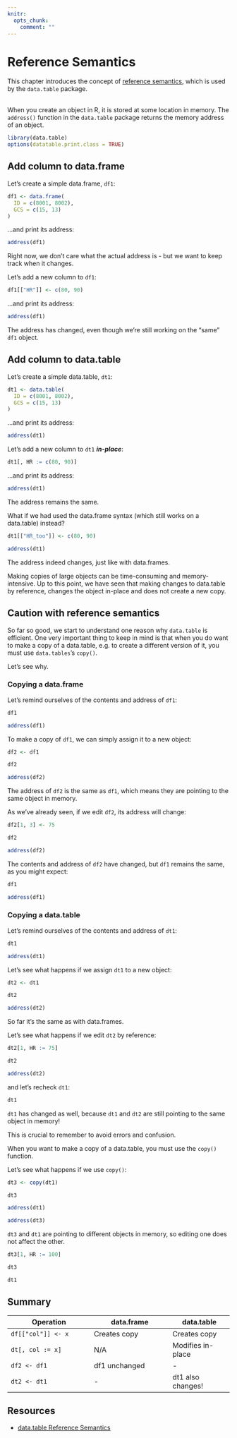 ```yaml
---
knitr:
  opts_chunk:
    comment: ""
---
```

# Reference Semantics {#sec-dtrefsem}

This chapter introduces the concept of
[reference semantics](https://en.wikipedia.org/wiki/Evaluation_strategy#Call_by_reference),
which is used by the `data.table` package.
<br><br>

When you create an object in R, it is stored at some location in memory. The 
`address()` function in the `data.table` package returns the memory address of an object. 

```r
library(data.table)
options(datatable.print.class = TRUE)
```

## Add column to data.frame

Let's create a simple data.frame, `df1`:

```r
df1 <- data.frame(
  ID = c(8001, 8002),
  GCS = c(15, 13)
)
```

...and print its address:

```r
address(df1)
```

Right now, we don't care what the actual address is - but we want to keep track when it 
changes.

Let's add a new column to `df1`:

```r
df1[["HR"]] <- c(80, 90)
```

...and print its address:

```r
address(df1)
```

The address has changed, even though we're still working on the "same" `df1` object.

## Add column to data.table

Let's create a simple data.table, `dt1`:

```r
dt1 <- data.table(
  ID = c(8001, 8002),
  GCS = c(15, 13)
)
```

...and print its address:

```r
address(dt1)
```

Let's add a new column to `dt1` ***in-place***:

```r
dt1[, HR := c(80, 90)]
```

...and print its address:

```r
address(dt1)
```

The address remains the same.

What if we had used the data.frame syntax (which still works on a data.table) instead?

```r
dt1[["HR_too"]] <- c(80, 90)
```

```r
address(dt1)
```

The address indeed changes, just like with data.frames.

::: callout-important
Making copies of large objects can be time-consuming and memory-intensive.
Up to this point, we have seen that making changes to data.table by reference, changes the object 
in-place and does not create a new copy.
:::

## Caution with reference semantics

So far so good, we start to understand one reason why `data.table` is efficient.
One very important thing to keep in mind is that when you do want to make a copy of a
data.table, e.g. to create a different version of it, you must use `data.tables`'s `copy()`.

Let's see why.

### Copying a data.frame

Let's remind ourselves of the contents and address of `df1`:

```r
df1
```

```r
address(df1)
```

To make a copy of `df1`, we can simply assign it to a new object:

```r
df2 <- df1
```

```r
df2
```

```r
address(df2)
```

The address of `df2` is the same as `df1`, which means they are pointing to the same
object in memory.

As we've already seen, if we edit `df2`, its address will change:

```r
df2[1, 3] <- 75
```

```r
df2
```

```r
address(df2)
```

The contents and address of `df2` have changed, but `df1` remains the same, as you might
expect:

```r
df1
```

```r
address(df1)
```

### Copying a data.table

Let's remind ourselves of the contents and address of `dt1`:

```r
dt1
```

```r
address(dt1)
```

Let's see what happens if we assign `dt1` to a new object:

```r
dt2 <- dt1
```

```r
dt2
```

```r
address(dt2)
```

So far it's the same as with data.frames.

Let's see what happens if we edit `dt2` by reference:

```r
dt2[1, HR := 75]
```

```r
dt2
```

```r
address(dt2)
```

and let's recheck `dt1`:

```r
dt1
```

`dt1` has changed as well, because `dt1` and `dt2` are still pointing to the same 
object in memory!

This is crucial to remember to avoid errors and confusion.

::: callout-important
When you want to make a copy of a data.table, you must use the `copy()` function.
:::

Let's see what happens if we use `copy()`:

```r
dt3 <- copy(dt1)
```

```r
dt3
```

```r
address(dt1)
```

```r
address(dt3)
```

`dt3` and `dt1` are pointing to different objects in memory, so editing one does not
affect the other.

```r
dt3[1, HR := 100]
```

```r
dt3
```

```r
dt1
```

## Summary

| Operation                | data.frame              | data.table        |
|--------------------------|-------------------------|-------------------|
| `df[["col"]] <- x`       | Creates copy            | Creates copy      |
| `dt[, col := x]`         | N/A                     | Modifies in-place |
| `df2 <- df1`             | df1 unchanged           | -                 |
| `dt2 <- dt1`             | -                       | dt1 also changes! |


## Resources

- [data.table Reference Semantics](https://cran.r-project.org/web/packages/data.table/vignettes/datatable-reference-semantics.html)

